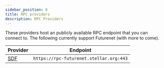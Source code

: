 ```yaml
---
sidebar_position: 6
title: RPC providers
description: RPC Providers
---
```


These providers host an publicly available RPC endpoint that you can connect to. The following currently support Futurenet (with more to come).


| Provider         |  Endpoint                                  |
| :----------------- | ---------------------------------------- |
| [SDF](http://www.stellar.org) | `https://rpc-futurenet.stellar.org:443` |

